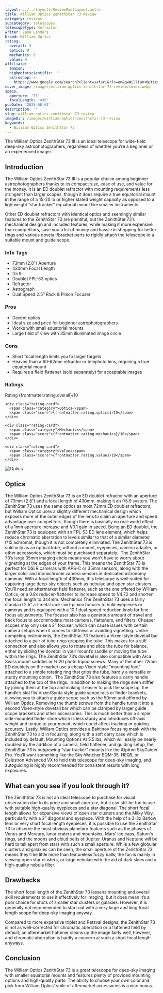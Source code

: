 ```yaml
---
layout: ../../layouts/ReviewPostLayout.astro
title: William Optics ZenithStar 73 Review
category: reviews
subcategory: telescopes
telescopeType: Refractor
writer: Zane Landers
brand: William Optics
rating:
  overall: 9
  optics: 9
  mechanics: 9
  value: 9
affiliate:
  amazon: ''
  highpointscientific: ''
  astroshop: >-
    https://www.google.com/search?client=safari&rls=en&q=William+Optics+ZenithStar+73&ie=UTF-8&oe=UTF-8
cover_image: /images/william-optics-zenithstar-73-review/cover.webp
specs:
  aperture: '73'
  focalLength: '430'
pubDate: '2025-08-01'
description: ''
slug: william-optics-zenithstar-73-review
imageDir: /images/william-optics-zenithstar-73-review
keywords:
  - William Optics ZenithStar 73
---
```


<p class="highlight">The William Optics ZenithStar 73 III is an ideal telescope for wide-field deep-sky astrophotographers, regardless of whether you’re a beginner or an experienced imager.</p>
<h2>Introduction</h2>

<p>The William Optics ZenithStar 73 III is a popular choice among beginner astrophotographers thanks to its compact size, ease of use, and value for the money. It is an ED doublet refractor with mounting requirements less stringent than larger scopes, though it does require a true equatorial mount in the range of a 15-20 lb or higher stated weight capacity as opposed to a lightweight “star tracker” equatorial mount like smaller instruments.</p>
<p>Other ED doublet refractors with identical optics and seemingly similar features to the ZenithStar 73 are plentiful, but the ZenithStar 73’s mechanical design and included features, while making it more expensive than competitors, save you a lot of money and hassle in shopping for better rings and various dovetail/bracket parts to rigidly attach the telescope to a suitable mount and guide scope.</p>
<section class="info-tags">
  <h3>Info Tags</h3>
  <ul>
    <li>73mm (2.8”) Aperture</li>
    <li>430mm Focal Length</li>
    <li>f/5.9</li>
    <li>Doublet FPL-53 optics</li>
    <li>Refractor</li>
    <li>Astrograph</li>
    <li>Dual Speed 2.5” Rack & Pinion Focuser</li>
  </ul>
</section>

<section class="pros-cons">
  <div class="pros-block">
    <h3>Pros</h3>
    <ul>
        <li>Decent optics</li>
        <li>Ideal size and price for beginner astrophotographers</li>
        <li>Works with small equatorial mounts</li>
        <li>Large field of view with 35mm illuminated image circle</li>
    </ul>
  </div>
  <div class="cons-block">
    <h3>Cons</h3>
    <ul>
        <li>Short focal length limits you to larger targets</li>
        <li>Heavier than a 60-62mm refractor or telephoto lens, requiring a true equatorial mount</li>
        <li>Requires a field flattener (sold separately) for acceptable images</li>
    </ul>
  </div>
</section>

<section class="ratings">
  <h3>Ratings</h3>
  <div class="ratings-grid">
    <div class="rating-card">
      <span class="category">Rating</span>
      <span class="score">{frontmatter.rating.overall}/10</span>
    </div>

    <div class="rating-card">
      <span class="category">Optics</span>
      <span class="score">{frontmatter.rating.optics}/10</span>
    </div>

    <div class="rating-card">
      <span class="category">Mechanics</span>
      <span class="score">{frontmatter.rating.mechanics}/10</span>
    </div>

    <div class="rating-card">
      <span class="category">Value</span>
      <span class="score">{frontmatter.rating.value}/10</span>
    </div>
  </div>
</section>

<Affiliates affiliate={frontmatter.affiliate} />

<img class="post-image" src="/images/william-optics-zenithstar-73-review/optics.webp" alt="Optics"></img>
<h2>Optics</h2>

The William Optics ZenithStar 73 is an ED doublet refractor with an aperture of 73mm (2.8”) and a focal length of 430mm, making it an f/5.9 system. The ZenithStar 73 uses the same optics as most 72mm ED doublet refractors, but William Optics uses a slightly different mechanical design which exposes more of the outer edges of the lens to claim an aperture and speed advantage over competitors, though there is basically no real-world effect of a 1mm aperture increase and f/0.1 gain in speed.
Being an ED doublet, the ZenithStar 73 is equipped with an FPL-53 ED lens element, which helps reduce chromatic aberration to levels similar to that of a similar diameter f/15 achromat, though it is not completely eliminated. The ZenithStar 73 is sold only as an optical tube, without a mount, eyepieces, camera adapter, or other accessories, which must be purchased separately. 
The ZenithStar 73’s large 35mm imaging circle means you won't have to worry about vignetting at the edges of your frame. This means the ZenithStar 73 is perfect for DSLR cameras with APS-C or 35mm sensors, along with the larger color and monochrome camera sensors in dedicated astronomy cameras.
With a focal length of 430mm, this telescope is well-suited for capturing large deep-sky objects such as nebulae and open star clusters. You’ll need an aftermarket field flattener, such as the one offered by William Optics, or a 0.8x reducer-flattener to increase speed to f/4.72 and shorten the focal length to 344mm.
Mechanics
The ZenithStar 73 uses a fairly standard 2.5” all-metal rack-and-pinion focuser to hold eyepieces or cameras and is equipped with a 10:1 dual-speed reduction knob for fine focus adjustments. The focuser also has a generous amount of travel and back focus to accommodate most cameras, flatteners, and filters. Cheaper scopes may only use a 2” focuser, which can cause issues with certain camera setups when it comes to stiffness or avoiding vignetting.
Unlike competing instruments, the ZenithStar 73 features a Vixen-style dovetail bar attached to a pair of tube rings gripping the tube. This makes for a stiff connection and also allows you to rotate and slide the tube for balance, either by sliding the dovetail in your mount’s saddle or moving the tube within the rings. The ZenithStar 73’s dovetail is also compatible with Arca Swiss mount saddles or ¼ 20 photo tripod screws. Many of the other 72mm ED doublets on the market use a cheap Vixen-style “mounting foot” attached to a simple rotating ring that grips the tube, hardly a versatile or sturdy mounting option. 
The ZenithStar 73 also features a carry handle attached to the top of the rings. In addition to making the rings even stiffer by joining them at the top and making it easier to pick the scope up, the handle’s slot fits Vixen/Synta style guide scope rails or finder brackets, allowing you to attach a guide scope such as the 50mm unit offered by William Optics. Removing the thumb screws from the handle turns it into a second Vixen-style dovetail bar which can be clamped by larger guide scope brackets and other accessories. This is much better than a simple side-mounted finder shoe which is less sturdy and introduces off-axis weight and torque to your mount, which could affect tracking or guiding accuracy.
Lastly, William Optics provides a Bahtinov focusing mask with the ZenithStar 73 to aid in focusing, along with a soft carry case which is included by default.
Mounting Options
At 5.5 lbs, which will easily be nearly doubled by the addition of a camera, field flattener, and guiding setup, the ZenithStar 73 is outgrowing “star tracker” mounts like the iOptron SkyGuider Pro. You’ll want something like the Sky-Watcher EQM-35, HEQ5, or Celestron Advanced VX to hold this telescope for deep-sky imaging, and autoguiding is highly recommended for consistent results with long exposures.
<h2>What can you see if you look through it?</h2>

<p>The ZenithStar 73 is not an ideal telescope to purchase for visual observation due to its price and small aperture, but it can still be fun to use with suitable high-quality eyepieces and a star diagonal. The short focal length allows for expansive views of open star clusters and the Milky Way, particularly with a 2” diagonal and eyepiece. With the help of a 2-3x Barlow lens or very short focal length eyepieces, it is possible to use the ZenithStar 73 to observe the most obvious planetary features such as the phases of Venus and Mercury, lunar craters and mountains, Mars' ice caps, Saturn's rings, and the moons and cloud belts of Jupiter. Uranus and Neptune will be hard to tell apart from stars with such a small aperture. While a few globular clusters and galaxies can be seen, the small aperture of the ZenithStar 73 means they’ll be little more than featureless fuzzy balls; the fun is mainly in viewing open star clusters, or large nebulae with the aid of dark skies and a high-quality nebula filter.</p>
<h2>Drawbacks</h2>

<p>The short focal length of the ZenithStar 73 lessens mounting and overall skill requirements to use it effectively for imaging, but it does mean it’s a poor choice for shots of smaller star clusters or galaxies. However, it is generally not recommended to start out with a very large and long focal length scope for deep-sky imaging anyway.</p>
<p>Compared to more expensive triplet and Petzval designs, the ZenithStar 73 is not as well-corrected for chromatic aberration or a flattened field by default; an aftermarket flattener cleans up the image fairly well, however, and chromatic aberration is hardly a concern at such a short focal length anyways.</p>
<h2>Conclusion</h2>

<p>The William Optics ZenithStar 73 is a great telescope for deep-sky imaging with smaller equatorial mounts and features plenty of provided mounting options and high-quality parts. The ability to choose your own color and pick from William Optics’ suite of aftermarket accessories is a nice bonus.</p>


